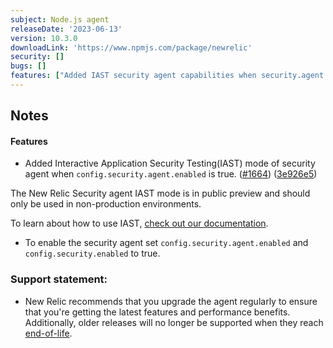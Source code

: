 ```yaml
---
subject: Node.js agent
releaseDate: '2023-06-13'
version: 10.3.0
downloadLink: 'https://www.npmjs.com/package/newrelic'
security: []
bugs: []
features: ["Added IAST security agent capabilities when security.agent.enabled is true"]
---
```


## Notes

#### Features

* Added Interactive Application Security Testing(IAST) mode of security agent when `config.security.agent.enabled` is true. ([#1664](https://github.com/newrelic/node-newrelic/pull/1664)) ([3e926e5](https://github.com/newrelic/node-newrelic/commit/3e926e59ab5feba4b2759d8a108c424b237b5eda))

<Callout variant="caution">
   The New Relic Security agent IAST mode is in public preview and should only be used in non-production environments.
</Callout>

To learn about how to use IAST, [check out our documentation](/docs/iast/use-iast/).

* To enable the security agent set `config.security.agent.enabled` and `config.security.enabled` to true. 

### Support statement:

* New Relic recommends that you upgrade the agent regularly to ensure that you're getting the latest features and performance benefits. Additionally, older releases will no longer be supported when they reach [end-of-life](/docs/using-new-relic/cross-product-functions/install-configure/notification-changes-new-relic-saas-features-distributed-software).
